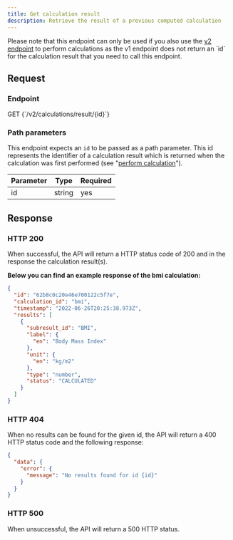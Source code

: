 ```yaml
---
title: Get calculation result
description: Retrieve the result of a previous computed calculation
---
```


<Alert type="info" title="Compatibility and API version">
  <p>Please note that this endpoint can only be used if you also use the <a href="/awell-score/docs/api-reference/perform-calculation">v2 endpoint</a> to perform calculations as the v1 endpoint does not return an `id` for the calculation result that you need to call this endpoint.</p>
</Alert>

## Request

### Endpoint

<p>
  <span className="pr-2 font-semibold text-sky-500 dark:text-sky-400">GET</span>
  <span className="text-gray-600 dark:text-gray-300 font-semibold">
    {`/v2/calculations/result/{id}`}
  </span>
</p>

### Path parameters

This endpoint expects an `id` to be passed as a path parameter. This id represents the identifier of a calculation result which is returned when the calculation was first performed (see "[perform calculation](/awell-score/docs/api-reference/perform-calculation)").

<div className="table-wrapper">
  <table>
    <thead>
      <tr>
        <th>Parameter</th>
        <th>Type</th>
        <th>Required</th>
      </tr>
    </thead>
    <tbody>
      <tr>
        <td>id</td>
        <td>string</td>
        <td>yes</td>
      </tr>
    </tbody>
  </table>
</div>

## Response

### HTTP 200

When successful, the API will return a HTTP status code of 200 and in the response the calculation result(s).

**Below you can find an example response of the bmi calculation:**

```json
{
  "id": "62b8c0c20e46e700122c5f7e",
  "calculation_id": "bmi",
  "timestamp": "2022-06-26T20:25:38.973Z",
  "results": [
    {
      "subresult_id": "BMI",
      "label": {
        "en": "Body Mass Index"
      },
      "unit": {
        "en": "kg/m2"
      },
      "type": "number",
      "status": "CALCULATED"
    }
  ]
}
```

### HTTP 404

When no results can be found for the given id, the API will return a 400 HTTP status code and the following response:

```json
{
  "data": {
    "error": {
      "message": "No results found for id {id}"
    }
  }
}
```

### HTTP 500

When unsuccessful, the API will return a 500 HTTP status.
